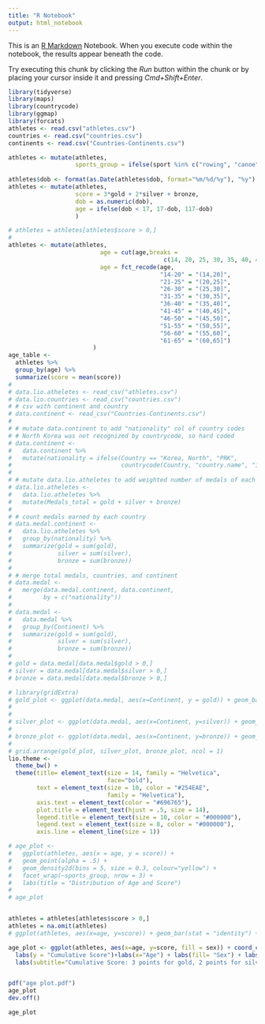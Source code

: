 ```yaml
---
title: "R Notebook"
output: html_notebook
---
```


This is an [R Markdown](http://rmarkdown.rstudio.com) Notebook. When you execute code within the notebook, the results appear beneath the code. 

Try executing this chunk by clicking the *Run* button within the chunk or by placing your cursor inside it and pressing *Cmd+Shift+Enter*. 

```r
library(tidyverse)
library(maps)
library(countrycode)
library(ggmap)
library(forcats)
athletes <- read.csv("athletes.csv")
countries <- read.csv("countries.csv")
continents <- read.csv("Countries-Continents.csv")

athletes <- mutate(athletes,
                   sports_group = ifelse(sport %in% c("rowing", "canoe", "sailing"), "Boat Sport", ifelse(sport %in% c("badminton", "tennis", "table tennis", "volleyball"), "Net Sport", ifelse(sport %in% c("taekwondo", "boxing", "wrestling", "judo", "fencing"), "Battle Sport",
                                                                                                                                                                                                 ifelse(sport %in% c("modern penthathlon", "golf", "equestrian", "archery", "triathlon", "athletics", "weightlifting", "cycling", "gymnastics", "shooting", "aquatics"), "Self Sport", "Ball Sports")))))
athletes$dob <- format(as.Date(athletes$dob, format="%m/%d/%y"), "%y")
athletes <- mutate(athletes,
                   score = 3*gold + 2*silver + bronze,
                   dob = as.numeric(dob),
                   age = ifelse(dob < 17, 17-dob, 117-dob)
                   )

# athletes = athletes[athletes$score > 0,]
# 
athletes <- mutate(athletes,
                          age = cut(age,breaks =
                                            c(14, 20, 25, 30, 35, 40, 45, 50, 55, 60, 65)),
                          age = fct_recode(age,
                                           "14-20" = "(14,20]",
                                           "21-25" = "(20,25]",
                                           "26-30" = "(25,30]",
                                           "31-35" = "(30,35]",
                                           "36-40" = "(35,40]",
                                           "41-45" = "(40,45]",
                                           "46-50" = "(45,50]",
                                           "51-55" = "(50,55]",
                                           "56-60" = "(55,60]",
                                           "61-65" = "(60,65]")
                        )
age_table <-
  athletes %>%
  group_by(age) %>%
  summarize(score = mean(score))
# 
# data.lio.atheletes <- read_csv("athletes.csv")
# data.lio.countries <- read_csv("countries.csv")
# # csv with continent and country
# data.continent <- read_csv("Countries-Continents.csv")
# 
# # mutate data.continent to add "nationality" col of country codes
# # North Korea was not recognized by countrycode, so hard coded
# data.continent <- 
#   data.continent %>% 
#   mutate(nationality = ifelse(Country == "Korea, North", "PRK", 
#                               countrycode(Country, "country.name", "iso3c")))
# 
# # mutate data.lio.atheletes to add weighted number of medals of each individual
# data.lio.atheletes <- 
#   data.lio.atheletes %>%
#   mutate(Medals_total = gold + silver + bronze)
# 
# # count medals earned by each country
# data.medal.continent <-
#   data.lio.atheletes %>%
#   group_by(nationality) %>%
#   summarize(gold = sum(gold),
#             silver = sum(silver),
#             bronze = sum(bronze))
# 
# # merge total medals, countries, and continent
# data.medal <-
#   merge(data.medal.continent, data.continent,
#         by = c("nationality"))
# 
# data.medal <- 
#   data.medal %>%
#   group_by(Continent) %>%
#   summarize(gold = sum(gold),
#             silver = sum(silver),
#             bronze = sum(bronze))
# 
# gold = data.medal[data.medal$gold > 0,]
# silver = data.medal[data.medal$silver > 0,]
# bronze = data.medal[data.medal$bronze > 0,]

```


```r
# library(gridExtra)
# gold_plot <- ggplot(data.medal, aes(x=Continent, y = gold)) + geom_bar(stat = "identity") + coord_cartesian() + theme(text = element_text(size = 7)) + labs(title = "Gold")
# 
# 
# silver_plot <- ggplot(data.medal, aes(x=Continent, y=silver)) + geom_bar(stat = "identity") + coord_cartesian() + theme(text = element_text(size = 7)) + labs(title = "Silver")
# 
# bronze_plot <- ggplot(data.medal, aes(x=Continent, y=bronze)) + geom_bar(stat = "identity") + coord_cartesian() + theme(text = element_text(size = 7)) + labs(title = "Bronze")
# 
# grid.arrange(gold_plot, silver_plot, bronze_plot, ncol = 1)
lio.theme <-
  theme_bw() +
  theme(title= element_text(size = 14, family = "Helvetica",
                            face="bold"),
        text = element_text(size = 10, color = "#254EAE",
                            family = "Helvetica"),
        axis.text = element_text(color = "#696765"),
        plot.title = element_text(hjust = .5, size = 14),
        legend.title = element_text(size = 10, color = "#000000"),
        legend.text = element_text(size = 8, color = "#000000"),
        axis.line = element_line(size = 1))


```

```r
# age_plot <-
#   ggplot(athletes, aes(x = age, y = score)) + 
#   geom_point(alpha = .5) +
#   geom_density2d(bins = 5, size = 0.3, colour="yellow") + 
#   facet_wrap(~sports_group, nrow = 3) + 
#   labs(title = "Distribution of Age and Score") 
# 
# age_plot


athletes = athletes[athletes$score > 0,]
athletes = na.omit(athletes)
# ggplot(athletes, aes(x=age, y=score)) + geom_bar(stat = "identity") + coord_cartesian() + theme(text = element_text(size = 7)) + facet_wrap(~sports_group, nrow = 3, scale = "free")

age_plot <- ggplot(athletes, aes(x=age, y=score, fill = sex)) + coord_cartesian() + facet_grid(sex~sports_group, scale = "free_y", margins=TRUE) + stat_summary(fun.y="sum", geom="bar") + 
  labs(y = "Cumulative Score")+labs(x="Age") + labs(fill= "Sex") + labs(title = "Age vs. Cumulative Score") +
  labs(subtitle="Cumulative Score: 3 points for gold, 2 points for silver, 1 point for bronze") + scale_fill_manual(values = c("#F90C0C", "#305CEE", "#3FE625")) + lio_theme + theme(axis.text.x = element_text(size = 6, angle = 90, hjust=1))


pdf("age plot.pdf")
age_plot
dev.off()

age_plot

```